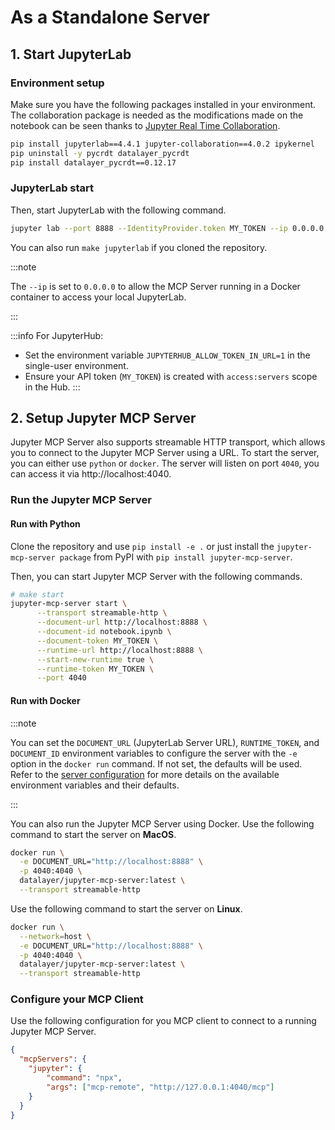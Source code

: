 # As a Standalone Server

## 1. Start JupyterLab

### Environment setup

Make sure you have the following packages installed in your environment. The collaboration package is needed as the modifications made on the notebook can be seen thanks to [Jupyter Real Time Collaboration](https://jupyterlab.readthedocs.io/en/stable/user/rtc.html).

```bash
pip install jupyterlab==4.4.1 jupyter-collaboration==4.0.2 ipykernel
pip uninstall -y pycrdt datalayer_pycrdt
pip install datalayer_pycrdt==0.12.17
```

### JupyterLab start

Then, start JupyterLab with the following command.

```bash
jupyter lab --port 8888 --IdentityProvider.token MY_TOKEN --ip 0.0.0.0
```

You can also run `make jupyterlab` if you cloned the repository.

:::note

The `--ip` is set to `0.0.0.0` to allow the MCP Server running in a Docker container to access your local JupyterLab.

:::

:::info
For JupyterHub:
- Set the environment variable `JUPYTERHUB_ALLOW_TOKEN_IN_URL=1` in the single-user environment.
- Ensure your API token (`MY_TOKEN`) is created with `access:servers` scope in the Hub.
:::

## 2. Setup Jupyter MCP Server

Jupyter MCP Server also supports streamable HTTP transport, which allows you to connect to the Jupyter MCP Server using a URL. To start the server, you can either use `python` or `docker`. The server will listen on port `4040`, you can access it via http://localhost:4040.

### Run the Jupyter MCP Server

#### Run with Python

Clone the repository and use `pip install -e .` or just install the `jupyter-mcp-server package` from PyPI with `pip install jupyter-mcp-server`.

Then, you can start Jupyter MCP Server with the following commands.

```bash
# make start
jupyter-mcp-server start \
	  --transport streamable-http \
	  --document-url http://localhost:8888 \
	  --document-id notebook.ipynb \
	  --document-token MY_TOKEN \
	  --runtime-url http://localhost:8888 \
	  --start-new-runtime true \
	  --runtime-token MY_TOKEN \
	  --port 4040
```

#### Run with Docker

:::note

  You can set the `DOCUMENT_URL` (JupyterLab Server URL), `RUNTIME_TOKEN`, and `DOCUMENT_ID` environment variables to configure the server with the `-e` option in the `docker run` command. If not set, the defaults will be used. Refer to the [server configuration](/configure) for more details on the available environment variables and their defaults.

:::

You can also run the Jupyter MCP Server using Docker. Use the following command to start the server on **MacOS**.

```bash
docker run \
  -e DOCUMENT_URL="http://localhost:8888" \
  -p 4040:4040 \
  datalayer/jupyter-mcp-server:latest \
  --transport streamable-http
```

Use the following command to start the server on **Linux**.

```bash
docker run \
  --network=host \
  -e DOCUMENT_URL="http://localhost:8888" \
  -p 4040:4040 \
  datalayer/jupyter-mcp-server:latest \
  --transport streamable-http
```

<!--

## Run with Smithery

To install Jupyter MCP Server for Claude Desktop automatically via [Smithery](https://smithery.ai/server/@datalayer/jupyter-mcp-server):

```bash
npx -y @smithery/cli install @datalayer/jupyter-mcp-server --client claude
```

-->

### Configure your MCP Client

Use the following configuration for you MCP client to connect to a running Jupyter MCP Server.

```json
{
  "mcpServers": {
    "jupyter": {
        "command": "npx",
        "args": ["mcp-remote", "http://127.0.0.1:4040/mcp"]
    }
  }
}
```
